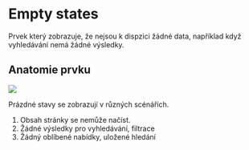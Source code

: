 

<Meta title="2. Guideline/Empty States" /> 


# Empty states

Prvek který zobrazuje, že nejsou k dispzici žádné data, například když vyhledávání nemá žádné výsledky.

## Anatomie prvku
<img src="https://via.placeholder.com/468x400?text=Ukázka empty state popis částí" />

Prázdné stavy se zobrazují v různých scénářích.
1.  Obsah stránky se nemůže načíst.
2.  Žádné výsledky pro vyhledávání, filtrace
3.  Žádný oblíbené nabídky, uložené hledání